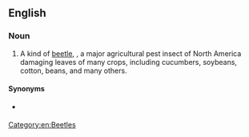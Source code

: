 ==English==
{{wikipedia}}

===Noun===
{{en-noun}}

# A kind of [[beetle]], {{taxlink|Diabrotica undecimpunctata|species|noshow=1}}, a major agricultural pest insect of North America damaging leaves of many crops, including cucumbers, soybeans, cotton, beans, and many others.

====Synonyms====
* {{vern|southern corn rootworm|pedia=1}} {{qualifier|larval form}}

[[Category:en:Beetles]]